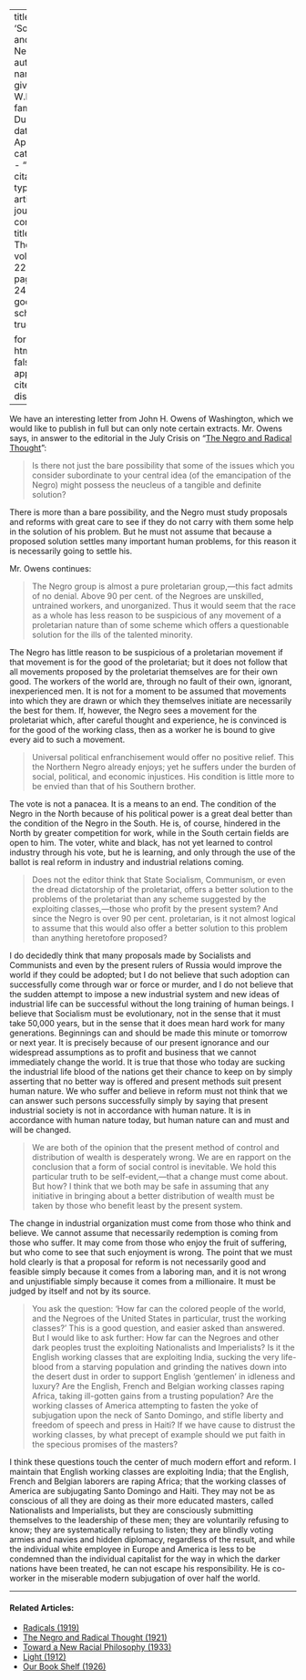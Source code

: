 
---
title: 'Socialism and the Negro'
author:
  - name:
      given: W.E.B.
      family: Du Bois
date: Apr. 1921
categories: 
  - ""
citation: 
  type: article-journal
  container-title: The Crisis
  volume: 22
  issue: 6
  page: 245-247
google-scholar: true

format:
  html:
    toc: false
    appendix-cite-as: display
---


We have an interesting letter from John H. Owens of Washington, which we would like to publish in full but can only note certain extracts. Mr. Owens says, in answer to the editorial in the July <span class = "small-caps">Crisis</span> on "[The Negro and Radical Thought](../03/negro_and_radical_thought.html)":

> Is there not just the bare possibility that some of the issues which you consider subordinate to your central idea (of the emancipation of the Negro) might possess the neucleus of a tangible and definite solution?

There is more than a bare possibility, and the Negro must study proposals and reforms with great care to see if they do not carry with them some help in the solution of his problem. But he must not assume that because a proposed solution settles many important human problems, for this reason it is necessarily going to settle his.

Mr. Owens continues:

> The Negro group is almost a pure proletarian group,---this fact admits of no denial. Above 90 per cent. of the Negroes are unskilled, untrained workers, and unorganized. Thus it would seem that the race as a whole has less reason to be suspicious of any movement of a proletarian nature than of some scheme which offers a questionable solution for the ills of the talented minority.

The Negro has little reason to be suspicious of a proletarian movement if that movement is for the good of the proletariat; but it does not follow that all movements proposed by the proletariat themselves are for their own good. The workers of the world are, through no fault of their own, ignorant, inexperienced men. It is not for a moment to be assumed that movements into which they are drawn or which they themselves initiate are necessarily the best for them. If, however, the Negro sees a movement for the proletariat which, after careful thought and experience, he is convinced is for the good of the working class, then as a worker he is bound to give every aid to such a movement.

> Universal political enfranchisement would offer no positive relief. This the Northern Negro already enjoys; yet he suffers under the burden of social, political, and economic injustices. His condition is little more to be envied than that of his Southern brother.

The vote is not a panacea. It is a means to an end. The condition of the Negro in the North because of his political power is a great deal better than the condition of the Negro in the South. He is, of course, hindered in the North by greater competition for work, while in the South certain fields are open to him. The voter, white and black, has not yet learned to control industry through his vote, but he is learning, and only through the use of the ballot is real reform in industry and industrial relations coming.

> Does not the editor think that State Socialism, Communism, or even the dread dictatorship of the proletariat, offers a better solution to the problems of the proletariat than any scheme suggested by the exploiting classes,---those who profit by the present system? And since the Negro is over 90 per cent. proletarian, is it not almost logical to assume that this would also offer a better solution to this problem than anything heretofore proposed?

I do decidedly think that many proposals made by Socialists and Communists and even by the present rulers of Russia would improve the world if they could be adopted; but I do not believe that such adoption can successfully come through war or force or murder, and I do not believe that the sudden attempt to impose a new industrial system and new ideas of industrial life can be successful without the long training of human beings. I believe that Socialism must be evolutionary, not in the sense that it must take 50,000 years, but in the sense that it does mean hard work for many generations. Beginnings can and should be made this minute or tomorrow or next year. It is precisely because of our present ignorance and our widespread  assumptions as to profit and business that we cannot immediately change the world. It is true that those who today are sucking the industrial life blood of the nations get their chance to keep on by simply asserting that no better way is offered and present methods suit present human nature. We who suffer and believe in reform must not think that we can answer such persons successfully simply by saying that present industrial society is not in accordance with human nature. It is in accordance with human nature today, but human nature can and must and will be changed.

> We are both of the opinion that the present method of control and distribution of wealth is desperately wrong. We are en rapport on the conclusion that a form of social control is inevitable. We hold this particular truth to be self-evident,---that a change must come about. But how? I think that we both may be safe in assuming that any initiative in bringing about a better distribution of wealth must be taken by those who benefit least by the present system.

The change in industrial organization must come from those who think and believe. We cannot assume that necessarily redemption is coming from those who suffer. It may come from those who enjoy the fruit of suffering, but who come to see that such enjoyment is wrong. The point that we must hold clearly is that a proposal for reform is not necessarily good and feasible simply because it comes from a laboring man, and it is not wrong and unjustifiable simply because it comes from a millionaire. It must be judged by itself and not by its source.

> You ask the question: 'How far can the colored people of the world, and the Negroes of the United States in particular, trust the working classes?' This is a good question, and easier asked than answered. But I would like to ask further: How far can the Negroes and other dark peoples trust the exploiting Nationalists and Imperialists? Is it the English working classes that are exploiting India, sucking the very life-blood from a starving population and grinding the natives down into the desert dust in order to support English 'gentlemen' in idleness and luxury? Are the English, French and Belgian working classes raping Africa, taking ill-gotten gains from a trusting population? Are the working classes of America attempting to fasten the yoke of subjugation upon the neck of Santo Domingo, and stifle liberty and freedom of speech and press in Haiti? If we have cause to distrust the working classes, by what precept of example should we put faith in the specious promises of the masters?

I think these questions touch the center of much modern effort and reform. I maintain that English working classes are exploiting India; that the English, French and Belgian laborers are raping Africa; that the working classes of America are subjugating Santo Domingo and Haiti. They may not be as conscious of all they are doing as their more educated masters, called Nationalists and Imperialists, but they are consciously submitting themselves to the leadership of these men; they are voluntarily refusing to know; they are systematically refusing to listen; they are blindly voting armies and navies and hidden diplomacy, regardless of the result, and while the individual white employee in Europe and America is less to be condemned than the individual capitalist for the way in which the darker nations have been treated, he can not escape his responsibility. He is co-worker in the miserable modern subjugation of over half the world.

<!-- Similar articles start here -->
<div  class="clear-wrap"></div>
<hr>
#### Related Articles:

* [Radicals (1919)](/Volumes/19/02/radicals.html)
* [The Negro and Radical Thought (1921)](/Volumes/22/03/negro_and_radical_thought.html)
* [Toward a New Racial Philosophy (1933)](/Volumes/40/01/toward_a_new_racial_philosophy.html)
* [Light (1912)](/Volumes/03/04/light.html)
* [Our Book Shelf (1926)](/Volumes/31/03/book_shelf.html)

<!-- Similar articles end here -->